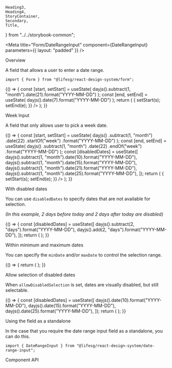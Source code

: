     Heading3,
    Heading4,
    StoryContainer,
    Secondary,
    Title,
} from "../../storybook-common";

<Meta
    title="Form/DateRangeInput"
    component={DateRangeInput}
    parameters={{ layout: "padded" }}
/>

<Title>DateRangeInput</Title>

<Secondary>Overview</Secondary>

A field that allows a user to enter a date range.

```tsx
import { Form } from "@lifesg/react-design-system/form";
```

<Canvas>
    <Story name="DateRangeInput">
        {() => {
            const [start, setStart] = useState(
                dayjs().subtract(1, "month").date(21).format("YYYY-MM-DD")
            );
            const [end, setEnd] = useState(
                dayjs().date(7).format("YYYY-MM-DD")
            );
            return (
                <StoryContainer>
                    <Form.DateRangeInput
                        label="This is the date range input"
                        value={start}
                        valueEnd={end}
                        onChange={(s, e) => {
                            setStart(s);
                            setEnd(e);
                        }}
                    />
                    <Form.DateRangeInput
                        label="This has no action buttons on desktop viewports"
                        withButton={false}
                    />
                    <Form.DateRangeInput
                        label="This is the disabled state"
                        withButton={false}
                        value="2023-04-20"
                        valueEnd="2023-05-01"
                        disabled
                    />
                    <Form.DateRangeInput
                        label="This is the readonly state"
                        withButton={false}
                        value="2023-04-20"
                        valueEnd="2023-05-01"
                        readOnly
                    />
                    <Form.DateRangeInput
                        label="This is the error state"
                        withButton={false}
                        errorMessage="Invalid date"
                    />
                </StoryContainer>
            );
        }}
    </Story>
</Canvas>

<Heading3>Week Input</Heading3>

A field that only allows user to pick a week date.

<Canvas>
    <Story name="Week input">
        {() => {
            const [start, setStart] = useState(
                dayjs()
                    .subtract(1, "month")
                    .date(22)
                    .startOf("week")
                    .format("YYYY-MM-DD")
            );
            const [end, setEnd] = useState(
                dayjs()
                    .subtract(1, "month")
                    .date(22)
                    .endOf("week")
                    .format("YYYY-MM-DD")
            );
            const [disabledDates] = useState([
                dayjs().subtract(1, "month").date(10).format("YYYY-MM-DD"),
                dayjs().subtract(1, "month").date(15).format("YYYY-MM-DD"),
                dayjs().subtract(1, "month").date(21).format("YYYY-MM-DD"),
                dayjs().subtract(1, "month").date(25).format("YYYY-MM-DD"),
            ]);
            return (
                <StoryContainer>
                    <Form.DateRangeInput
                        label="This is the date range input week selection"
                        variant="week"
                        value={start}
                        valueEnd={end}
                        onChange={(s, e) => {
                            setStart(s);
                            setEnd(e);
                        }}
                    />
                    <Form.DateRangeInput
                        label="This has no action buttons on desktop viewports"
                        variant="week"
                        withButton={false}
                    />
                    <Form.DateRangeInput
                        label="This is the with disabled dates"
                        variant="week"
                        value={start}
                        valueEnd={end}
                        disabledDates={disabledDates}
                    />
                </StoryContainer>
            );
        }}
    </Story>
</Canvas>

<Heading3>With disabled dates</Heading3>

You can use `disabledDates` to specify dates that are not available for selection.

_(In this example, 2 days before today and 2 days after today are disabled)_

<Canvas>
    <Story name="With disabled dates">
        {() => {
            const [disabledDates] = useState([
                dayjs().subtract(2, "days").format("YYYY-MM-DD"),
                dayjs().add(2, "days").format("YYYY-MM-DD"),
            ]);
            return (
                <StoryContainer>
                    <Form.DateRangeInput
                        label="This has disabled dates"
                        disabledDates={disabledDates}
                    />
                </StoryContainer>
            );
        }}
    </Story>
</Canvas>

<Heading3>Within minimum and maximum dates</Heading3>

You can specify the `minDate` and/or `maxDate` to control the selection range.

<Canvas>
    <Story name="Min and max dates">
        {() => {
            return (
                <StoryContainer>
                    <Form.DateRangeInput
                        label="This has restricted selection"
                        minDate={dayjs()
                            .subtract(2, "days")
                            .format("YYYY-MM-DD")}
                        maxDate={dayjs().add(20, "days").format("YYYY-MM-DD")}
                    />
                </StoryContainer>
            );
        }}
    </Story>
</Canvas>

<Heading3>Allow selection of disabled dates</Heading3>

When `allowDisabledSelection` is set, dates are visually disabled, but still selectable.

<Canvas>
    <Story name="Allow disabled selection">
        {() => {
            const [disabledDates] = useState([
                dayjs().date(10).format("YYYY-MM-DD"),
                dayjs().date(15).format("YYYY-MM-DD"),
                dayjs().date(25).format("YYYY-MM-DD"),
            ]);
            return (
                <StoryContainer>
                    <Form.DateRangeInput
                        label="This allows selection of disabled dates"
                        disabledDates={disabledDates}
                        minDate={dayjs()
                            .subtract(6, "weeks")
                            .format("YYYY-MM-DD")}
                        maxDate={dayjs().add(6, "weeks").format("YYYY-MM-DD")}
                        allowDisabledSelection
                    />
                    <Form.DateRangeInput
                        label="This allows selection of disabled dates in week selection"
                        variant="week"
                        disabledDates={disabledDates}
                        minDate={dayjs()
                            .subtract(6, "weeks")
                            .format("YYYY-MM-DD")}
                        maxDate={dayjs().add(6, "weeks").format("YYYY-MM-DD")}
                        allowDisabledSelection
                    />
                </StoryContainer>
            );
        }}
    </Story>
</Canvas>

<Heading3>Using the field as a standalone</Heading3>

In the case that you require the date range input field as a standalone, you can do this.

```tsx
import { DateRangeInput } from "@lifesg/react-design-system/date-range-input";
```

<Preview>
    <Story name="Standalone usage">
        <StoryContainer>
            <DateRangeInput />
        </StoryContainer>
    </Story>
</Preview>

<Secondary>Component API</Secondary>

<PropsTable />
